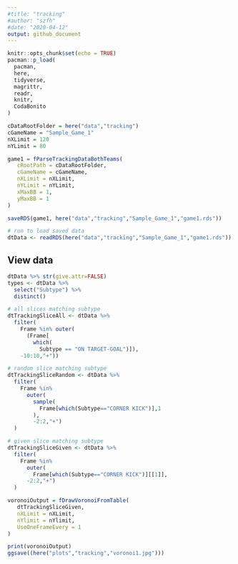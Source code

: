 ```yaml
---
#title: "tracking"
#author: "szfh"
#date: "2020-04-12"
output: github_document
---
```


```r
knitr::opts_chunk$set(echo = TRUE)
pacman::p_load(
  pacman,
  here,
  tidyverse,
  magrittr,
  readr,
  knitr,
  CodaBonito
)

cDataRootFolder = here("data","tracking")
cGameName = "Sample_Game_1"
nXLimit = 120
nYLimit = 80
```

```r
game1 = fParseTrackingDataBothTeams(
   cRootPath = cDataRootFolder,
   cGameName = cGameName,
   nXLimit = nXLimit,
   nYLimit = nYLimit,
   xMaxBB = 1,
   yMaxBB = 1
)

saveRDS(game1, here("data","tracking","Sample_Game_1","game1.rds"))
```

```r
# run to load saved data
dtData <- readRDS(here("data","tracking","Sample_Game_1","game1.rds"))
```

## View data

```r
dtData %>% str(give.attr=FALSE)
types <- dtData %>%
  select("Subtype") %>%
  distinct()
```

```r
# all slices matching subtype
dtTrackingSliceAll <- dtData %>%
  filter(
    Frame %in% outer(
      (Frame[
        which(
          Subtype == "ON TARGET-GOAL")]),
    -10:10,"+"))

# random slice matching subtype
dtTrackingSliceRandom <- dtData %>%
  filter(
    Frame %in%
      outer(
        sample(
          Frame[which(Subtype=="CORNER KICK")],1
        ),
        -2:2,"+")
  )

# given slice matching subtype
dtTrackingSliceGiven <- dtData %>%
  filter(
    Frame %in%
      outer(
        Frame[which(Subtype=="CORNER KICK")][[1]],
      -2:2,"+")
  )
```

```r
voronoiOutput = fDrawVoronoiFromTable(
   dtTrackingSliceGiven,
   nXLimit = nXLimit,
   nYlimit = nYlimit,
   UseOneFrameEvery = 1
)

print(voronoiOutput)
ggsave((here("plots","tracking","voronoi1.jpg")))
```

